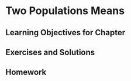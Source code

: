 # Two Populations Means {#ch.2pops}

## Learning Objectives for Chapter


## Exercises and Solutions

## Homework
